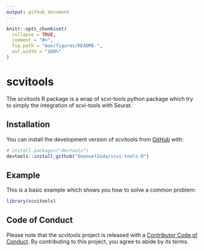 ```yaml
---
output: github_document
---
```


<!-- README.md is generated from README.Rmd. Please edit that file -->

```r
knitr::opts_chunk$set(
  collapse = TRUE,
  comment = "#>",
  fig.path = "man/figures/README-",
  out.width = "100%"
)
```

# scvitools

<!-- badges: start -->
<!-- badges: end -->

The scvitools R package is a wrap of scvi-tools python package which 
try to simply the integration of scvi-tools with Seurat.


## Installation

You can install the development version of scvitools from [GitHub](https://github.com/) with:

``` r
# install.packages("devtools")
devtools::install_github("EmanuelSoda/scvi-tools-R")
```

## Example

This is a basic example which shows you how to solve a common problem:

```r
library(scvitools)
```

## Code of Conduct

Please note that the scvitools project is released with a [Contributor Code of Conduct](https://emanuelsoda.github.io/scvi-tools-R/CODE_OF_CONDUCT.html). By contributing to this project, you agree to abide by its terms.
